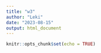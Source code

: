 ```yaml
---
title: "w3"
author: "Leki"
date: "2023-08-15"
output: html_document
---
```


```r
knitr::opts_chunk$set(echo = TRUE)
```

